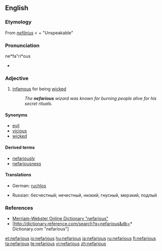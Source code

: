 {{was wotd|2006|February|23}}
==English==

===Etymology===
From {{etyl|la}} ''[[nefarius|nefārius]]'' < {{term|ne-||not|lang=la}} + {{term|fari||to speak|lang=la}}
"Unspeakable"

===Pronunciation===
ne*fa"ri*ous
* {{rhymes|ɛəriəs}}

===Adjective===
{{en-adj}}

# [[infamous]] for being [[wicked]]
#: ''The '''nefarious''' wizard was known for burning people alive for his secret rituals.''

====Synonyms====
* [[evil]]
* [[vicious]]
* [[wicked]]

====Derived terms====
* [[nefariously]]
* [[nefariousness]]

====Translations====
{{trans-top|infamous for being wicked}}
* German: [[ruchlos]]
{{trans-mid}}
* Russian: бесчестный; нечестный, низкий; гнусный, мерзкий, подлый
{{trans-bottom}}

===References===
* [http://www.m-w.com/cgi-bin/dictionary?va=nefarious Merriam-Webster Online Dictionary "nefarious"]
* [http://dictionary.reference.com/search?q=nefarious&db=* Dictionary.com "nefarious"]

[[et:nefarious]]
[[io:nefarious]]
[[hu:nefarious]]
[[ja:nefarious]]
[[ru:nefarious]]
[[fi:nefarious]]
[[ta:nefarious]]
[[te:nefarious]]
[[vi:nefarious]]
[[zh:nefarious]]